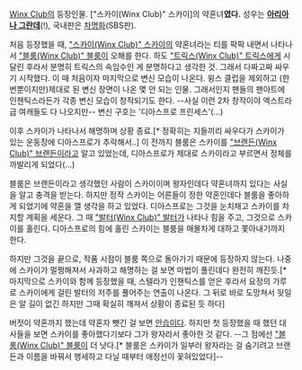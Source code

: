 [[Winx Club]]의 등장인물. ["스카이(Winx Club)" 스카이]의 약혼녀'''였다.''' 성우는 '''[[아리아나 그란데]]'''(!), 국내판은 [[차명화]](SBS판).

처음 등장했을 때, [["스카이(Winx Club)" 스카이]]의 약혼녀라는 티를 팍팍 내면서 나타나서 [["블룸(Winx Club)" 블룸]]이 오해를 한다. 하도 [["트릭스(Winx Club)" 트릭스]]에게 시달린 후라서 분명히 트릭스의 속임수인 게 분명하다고 생각한 것. 그래서 다짜고짜 싸우기 시작했다. 이 때 처음이자 마지막으로 변신 모습이 나온다. 윙스 클럽을 제외하고 (한번뿐이지만)제대로 된 변신 장면이 나온 몇 안 되는 인물. 그래서인지 팬들의 팬아트에 인챈틱스라든가 각종 변신 모습이 창작되기도 한다. --사실 이런 2차 창작이야 엑스트라급 여캐들도 다 나오지만-- 변신 구호는 '디아스프로 프린세스'(...)

이후 스카이가 나타나서 해명하며 상황 종료.[* 정확히는 지들끼리 싸우다가 스카이가 있는 운동장에 디아스프로가 추락해서..] 이 전까지 블룸은 스카이를 [["브랜든(Winx Club)" 브랜든]]이라고 알고 있었는데, 디아스프로가 제대로 스카이라고 부르면서 정체를 까발리게 되었다(...)

블룸은 브랜든이라고 생각했던 사람이 스카이이며 왕자인데다 약혼녀까지 있다는 사실을 알고 충격을 받는다. 하지만 정작 스카이는 어른들이 정한 약혼인데다 블룸을 좋아하게 되었기에 약혼을 깰 생각을 하고 있었다. 디아스프로는 그것을 눈치채고 스카이를 차지할 계획을 세운다. 그 때 [["발터(Winx Club)" 발터]]가 나타나 힘을 주고, 그것으로 스카이를 홀린다. 디아스프로의 힘에 홀린 스카이는 블룸을 매몰차게 대하고 쫓아내기까지 한다.

하지만 그것을 끝으로, 작품 시점이 블룸 쪽으로 돌아가기 때문에 등장하지 않는다. 나중에 스카이가 멀쩡해져서 사과하고 해명하는 걸 보면 마법이 풀린데다 완전히 깨진듯.[* 마지막으로 스카이와 함께 등장했을 때, 스텔라가 인챈틱스를 얻은 후라서 요정의 가루로 스카이에게 걸린 발터의 저주를 풀어주는 연출이 나온다. 그 뒤로 바로 도망쳐서 뒷일은 알 길이 없긴 하지만 그때 확실히 깨져서 상황이 종료된 듯 하다]

버젓이 약혼까지 했는데 약혼자 뺏긴 걸 보면 [[안습]]이다. 하지만 첫 등장했을 때 했던 대사들을 보면 스카이를 좋아했다기보다 그가 왕자라서 좋아한 것 같다. --그 점에선 [["블룸(Winx Club)" 블룸]]이 더 낫다.[* 블룸은 스카이가 일부러 왕자라는 걸 숨기려고 브랜든과 이름을 바꿔서 행세하고 다닐 때부터 애정선이 꽃혀있었다]--
